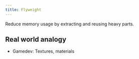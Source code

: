 ```yaml
---
title: Flyweight
---
```


Reduce memory usage by extracting and reusing heavy parts.

## Real world analogy
- Gamedev: Textures, materials